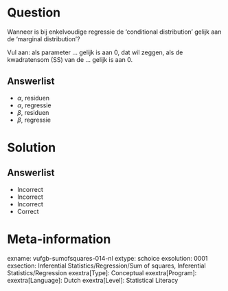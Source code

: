 Question
========

Wanneer is bij enkelvoudige regressie de ‘conditional distribution’ gelijk aan de ‘marginal distribution’?

Vul aan: als parameter ... gelijk is aan 0, dat wil zeggen, als de kwadratensom
(SS) van de ... gelijk is aan 0.
  
Answerlist
----------
* $\alpha$, residuen
* $\alpha$, regressie
* $\beta$, residuen
* $\beta$, regressie

Solution
========

Answerlist
----------
* Incorrect
* Incorrect
* Incorrect
* Correct

Meta-information
================
exname: vufgb-sumofsquares-014-nl
extype: schoice
exsolution: 0001
exsection: Inferential Statistics/Regression/Sum of squares, Inferential Statistics/Regression
exextra[Type]: Conceptual
exextra[Program]: 
exextra[Language]: Dutch
exextra[Level]: Statistical Literacy
